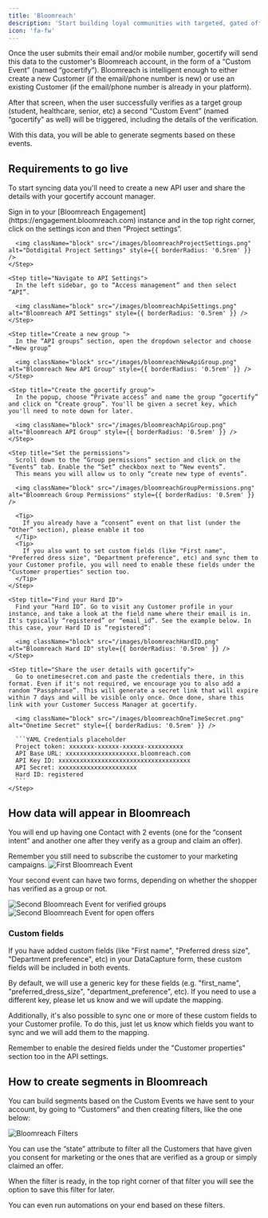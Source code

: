```yaml
---
title: 'Bloomreach'
description: 'Start building loyal communities with targeted, gated offers.'
icon: 'fa-fw'
---
```


Once the user submits their email and/or mobile number, gocertify will send this data to the customer's Bloomreach account, in the form of a “Custom Event” (named “gocertify”). Bloomreach is intelligent enough to either create a new Customer (if the email/phone number is new) or use an existing Customer (if the email/phone number is already in your platform). 

After that screen, when the user successfully verifies as a target group (student, healthcare, senior, etc) a second “Custom Event” (named “gocertify” as well) will be triggered, including the details of the verification.

With this data, you will be able to generate segments based on these events.

## Requirements to go live

To start syncing data you'll need to create a new API user and share the details with your gocertify account manager.

<Accordion title="See step by step tutorial">
  <Steps>
    <Step title="Access Project Settings">
      Sign in to your [Bloomreach Engagement](https://engagement.bloomreach.com) instance and in the top right corner, click on the settings icon and then “Project settings”.

      <img className="block" src="/images/bloomreachProjectSettings.png" alt="Dotdigital Project Settings" style={{ borderRadius: '0.5rem' }} />
    </Step>

    <Step title="Navigate to API Settings">
      In the left sidebar, go to “Access management” and then select “API”.

      <img className="block" src="/images/bloomreachApiSettings.png" alt="Bloomreach API Settings" style={{ borderRadius: '0.5rem' }} />
    </Step>

    <Step title="Create a new group ">
      In the “API groups” section, open the dropdown selector and choose “+New group”

      <img className="block" src="/images/bloomreachNewApiGroup.png" alt="Bloomreach New API Group" style={{ borderRadius: '0.5rem' }} />
    </Step>

    <Step title="Create the gocertify group">
      In the popup, choose “Private access” and name the group “gocertify” and click on “Create group”. You'll be given a secret key, which you'll need to note down for later.

      <img className="block" src="/images/bloomreachApiGroup.png" alt="Bloomreach API Group" style={{ borderRadius: '0.5rem' }} />
    </Step>

    <Step title="Set the permissions">
      Scroll down to the “Group permissions” section and click on the “Events” tab. Enable the “Set” checkbox next to “New events”.
      This means you will allow us to only “create new type of events”.

      <img className="block" src="/images/bloomreachGroupPermissions.png" alt="Bloomreach Group Permissions" style={{ borderRadius: '0.5rem' }} />

      <Tip>
        If you already have a “consent” event on that list (under the “Other” section), please enable it too
      </Tip>
      <Tip>
        If you also want to set custom fields (like "First name", "Preferred dress size", "Department preference", etc) and sync them to your Customer profile, you will need to enable these fields under the "Customer properties" section too.
      </Tip>
    </Step>

    <Step title="Find your Hard ID">
      Find your “Hard ID”. Go to visit any Customer profile in your instance, and take a look at the field name where their email is in. It's typically “registered” or “email_id”. See the example below. In this case, your Hard ID is “registered”:

      <img className="block" src="/images/bloomreachHardID.png" alt="Bloomreach Hard ID" style={{ borderRadius: '0.5rem' }} />
    </Step>

    <Step title="Share the user details with gocertify">
      Go to onetimesecret.com and paste the credentials there, in this format. Even if it's not required, we encourage you to also add a random “Passphrase”. This will generate a secret link that will expire within 7 days and will be visible only once. Once done, share this link with your Customer Success Manager at gocertify.

      <img className="block" src="/images/bloomreachOneTimeSecret.png" alt="Onetime Secret" style={{ borderRadius: '0.5rem' }} />

      ```YAML Credentials placeholder
      Project token: xxxxxxx-xxxxxx-xxxxxx-xxxxxxxxxx
      API Base URL: xxxxxxxxxxxxxxxxxxxx.bloomreach.com
      API Key ID: xxxxxxxxxxxxxxxxxxxxxxxxxxxxxxxxxxxxx
      API Secret: xxxxxxxxxxxxxxxxxxxxxx
      Hard ID: registered
      ```
    </Step>
  </Steps>
</Accordion>


## How data will appear in Bloomreach

You will end up having one Contact with 2 events (one for the “consent intent” and another one after they verify as a group and claim an offer).

<Tip>
  Remember you still need to subscribe the customer to your marketing campaigns.
</Tip>

<Frame caption="First Bloomreach Event">
  <img className="block" src="/images/bloomreachFirstEvent.png" alt="First Bloomreach Event" style={{ borderRadius: '0.5rem' }}/>
</Frame>

Your second event can have two forms, depending on whether the shopper has verified as a group or not.

<Frame caption="Second Bloomreach Event for verified groups">
  <img className="block" src="/images/bloomreachSecondEventVerified.png" alt="Second Bloomreach Event for verified groups" style={{ borderRadius: '0.5rem' }}/>
</Frame>

<Frame caption="For external offers that don't require verification (often included in the OfferHub), the Second request will be slightly different, as it won't include the “group_xxx” keys">
  <img className="block" src="/images/bloomreachSecondEventOpenOffers.png" alt="Second Bloomreach Event for open offers" style={{ borderRadius: '0.5rem' }}/>
</Frame>

### Custom fields

If you have added custom fields (like "First name", "Preferred dress size", "Department preference", etc) in your DataCapture form, these custom fields will be included in both events.

By default, we will use a generic key for these fields (e.g. "first_name", "preferred_dress_size", "department_preference", etc). If you need to use a different key, please let us know and we will update the mapping.

Additionally, it's also possible to sync one or more of these custom fields to your Customer profile. To do this, just let us know which fields you want to sync and we will add them to the mapping.

<Tip>
  Remember to enable the desired fields under the "Customer properties" section too in the API settings.
</Tip>

## How to create segments in Bloomreach

You can build segments based on the Custom Events we have sent to your account, by going to “Customers” and then creating filters, like the one below:

<Frame caption="Bloomreach Filters">
  <img className="block" src="/images/bloomreachFilters.png" alt="Bloomreach Filters" style={{ borderRadius: '0.5rem' }}/>
</Frame>

You can use the “state” attribute to filter all the Customers that have given you consent for marketing or the ones that are verified as a group or simply claimed an offer.

When the filter is ready, in the top right corner of that filter you will see the option to save this filter for later.

You can even run automations on your end based on these filters.

